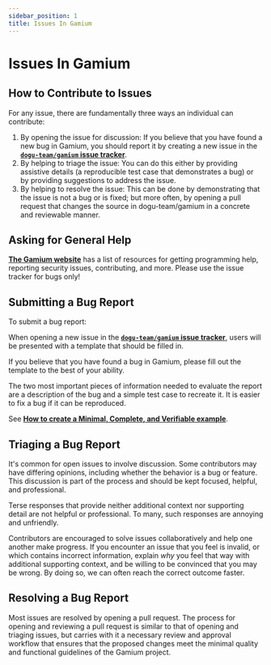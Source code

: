 ```yaml
---
sidebar_position: 1
title: Issues In Gamium
---
```


# Issues In Gamium


<TOCInline toc={toc} />

## How to Contribute to Issues

For any issue, there are fundamentally three ways an individual can contribute:

1. By opening the issue for discussion: If you believe that you have found a new bug in Gamium, you should report it by creating a new issue in the [**`dogu-team/gamium` issue tracker**](https://github.com/dogu-team/gamium/issues).
2. By helping to triage the issue: You can do this either by providing assistive details (a reproducible test case that demonstrates a bug) or by providing suggestions to address the issue.
3. By helping to resolve the issue: This can be done by demonstrating that the issue is not a bug or is fixed; but more often, by opening a pull request that changes the source in dogu-team/gamium in a concrete and reviewable manner.

## Asking for General Help

[**The Gamium website**](https://gamium.dogutech.io) has a list of resources for getting programming help, reporting security issues, contributing, and more. Please use the issue tracker for bugs only!

## Submitting a Bug Report

To submit a bug report:

When opening a new issue in the [**`dogu-team/gamium` issue tracker**](https://github.com/dogu-team/gamium/issues), users will be presented with a template that should be filled in.

If you believe that you have found a bug in Gamium, please fill out the template to the best of your ability.

The two most important pieces of information needed to evaluate the report are a description of the bug and a simple test case to recreate it. It is easier to fix a bug if it can be reproduced.

See [**How to create a Minimal, Complete, and Verifiable example**](https://stackoverflow.com/help/mcve).

## Triaging a Bug Report

It's common for open issues to involve discussion. Some contributors may have differing opinions, including whether the behavior is a bug or feature. This discussion is part of the process and should be kept focused, helpful, and professional.

Terse responses that provide neither additional context nor supporting detail are not helpful or professional. To many, such responses are annoying and unfriendly.

Contributors are encouraged to solve issues collaboratively and help one another make progress. If you encounter an issue that you feel is invalid, or which contains incorrect information, explain _why_ you feel that way with additional supporting context, and be willing to be convinced that you may be wrong. By doing so, we can often reach the correct outcome faster.

## Resolving a Bug Report

Most issues are resolved by opening a pull request. The process for opening and reviewing a pull request is similar to that of opening and triaging issues, but carries with it a necessary review and approval workflow that ensures that the proposed changes meet the minimal quality and functional guidelines of the Gamium project.
